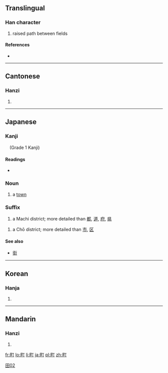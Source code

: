 ==Translingual==

===Han character===
{{Han char|rn=102|rad=田|as=02|sn=7|four=6102<sub>0</sub>|canj=田一弓 (WMN)|ids=⿰[[田]][[丁]]}}

# raised path between fields

====References====
* {{Han ref|kx=0759.070|dkj=21735|dj=1169.070|hdz=42528.050|uh=753A|ud=30010|bh=CB6D|bd=52077}}

----

==Cantonese==

===Hanzi===
{{yue-hanzi|jyut=|y=ting2}}

# {{defn|Cantonese}}

----

==Japanese==

===Kanji===
{{ja-kanji|grade=|rs=田02}}　(Grade 1 Kanji)

====Readings====
* {{ja-readings|on=[[ちょう]] (chō), [[てい]] (tei)|kun=[[まち]] (machi)}}

===Noun===
{{ja-noun|k|hira=まち|rom=machi}}

# a [[town]]

===Suffix===
{{ja-pos|k|suffix|hira=まち|rom=machi}}

# a Machi district; more detailed than [[都]], [[道]], [[府]], [[県]]
{{ja-pos|k|suffix|hira=ちょう|rom=chō}}
# a Chō district; more detailed than [[市]], [[区]]

====See also====
* [[街]]

[[Category:Grade 1 kanji|田02]]

----

==Korean==

===Hanja===
{{ko-hanja|hangeul=정|eumhun=밭두둑 정|rv=jeong|mr=chŏng|y=ceng}}

# {{defn|Korean}}

----

==Mandarin==

===Hanzi===
{{cmn-hanzi|pin=[[dīng]] ([[ding1]]), [[tīng]] ([[ting1]]), [[tǐng]] ([[ting3]]), [[zhèng]] ([[zheng4]]), [[tiǎn]] ([[tian3]])|wg=ting<sup>1</sup>, t'ing<sup>1</sup>, t'ing<sup>3</sup>, cheng<sup>4</sup>, t'ien<sup>3</sup>}}

# {{defn|Mandarin}}

[[fr:町]]
[[lo:町]]
[[li:町]]
[[ja:町]]
[[pl:町]]
[[zh:町]]